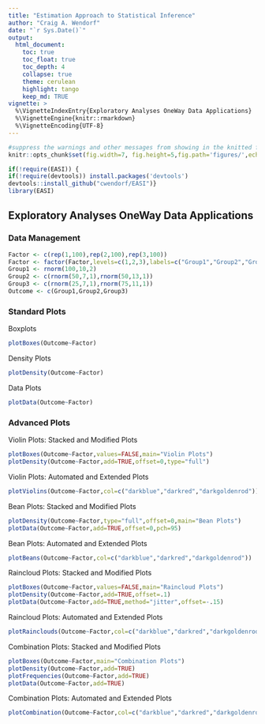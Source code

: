 ```yaml
---
title: "Estimation Approach to Statistical Inference"
author: "Craig A. Wendorf"
date: "`r Sys.Date()`"
output:
  html_document:
    toc: true
    toc_float: true
    toc_depth: 4
    collapse: true
    theme: cerulean
    highlight: tango
    keep_md: TRUE
vignette: >
  %\VignetteIndexEntry{Exploratory Analyses OneWay Data Applications}
  %\VignetteEngine{knitr::rmarkdown}
  %\VignetteEncoding{UTF-8}
---
```


```r
#suppress the warnings and other messages from showing in the knitted file.
knitr::opts_chunk$set(fig.width=7, fig.height=5,fig.path='figures/',echo=TRUE,warning=FALSE,message=FALSE)
```

```r
if(!require(EASI)) {
if(!require(devtools)) install.packages('devtools')
devtools::install_github("cwendorf/EASI")}
library(EASI)
```

## Exploratory Analyses OneWay Data Applications

### Data Management

```r
Factor <- c(rep(1,100),rep(2,100),rep(3,100))
Factor <- factor(Factor,levels=c(1,2,3),labels=c("Group1","Group2","Group3"))
Group1 <- rnorm(100,10,2)
Group2 <- c(rnorm(50,7,1),rnorm(50,13,1))
Group3 <- c(rnorm(25,7,1),rnorm(75,11,1))
Outcome <- c(Group1,Group2,Group3)
```

### Standard Plots

Boxplots
```r
plotBoxes(Outcome~Factor)
```

Density Plots
```r
plotDensity(Outcome~Factor)
```

Data Plots
```r
plotData(Outcome~Factor)
```

### Advanced Plots

Violin Plots: Stacked and Modified Plots
```r
plotBoxes(Outcome~Factor,values=FALSE,main="Violin Plots")
plotDensity(Outcome~Factor,add=TRUE,offset=0,type="full")
```

Violin Plots: Automated and Extended Plots
```r
plotViolins(Outcome~Factor,col=c("darkblue","darkred","darkgoldenrod"))
```

Bean Plots: Stacked and Modified Plots
```r
plotDensity(Outcome~Factor,type="full",offset=0,main="Bean Plots")
plotData(Outcome~Factor,add=TRUE,offset=0,pch=95)
```

Bean Plots: Automated and Extended Plots
```r
plotBeans(Outcome~Factor,col=c("darkblue","darkred","darkgoldenrod"))
```

Raincloud Plots: Stacked and Modified Plots
```r
plotBoxes(Outcome~Factor,values=FALSE,main="Raincloud Plots")
plotDensity(Outcome~Factor,add=TRUE,offset=.1)
plotData(Outcome~Factor,add=TRUE,method="jitter",offset=-.15)
```

Raincloud Plots: Automated and Extended Plots
```r
plotRainclouds(Outcome~Factor,col=c("darkblue","darkred","darkgoldenrod"))
```

Combination Plots: Stacked and Modified Plots
```r
plotBoxes(Outcome~Factor,main="Combination Plots")
plotDensity(Outcome~Factor,add=TRUE)
plotFrequencies(Outcome~Factor,add=TRUE)
plotData(Outcome~Factor,add=TRUE)
```

Combination Plots: Automated and Extended Plots
```r
plotCombination(Outcome~Factor,col=c("darkblue","darkred","darkgoldenrod"))
```
